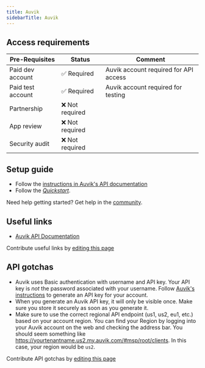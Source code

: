 ```yaml
---
title: Auvik
sidebarTitle: Auvik
---
```



<Overview />
<PreBuiltTooling />
<PreBuiltUseCases />

## Access requirements
| Pre-Requisites | Status | Comment|
| - | - | - |
| Paid dev account | ✅ Required | Auvik account required for API access |
| Paid test account | ✅ Required | Auvik account required for testing |
| Partnership | ❌ Not required | |
| App review | ❌ Not required | |
| Security audit | ❌ Not required | |

## Setup guide

- Follow the [instructions in Auvik's API documentation](https://support.auvik.com/hc/en-us/articles/204309114-How-do-I-update-my-user-profile#topic_generate)
- Follow the [_Quickstart_](/getting-started/quickstart).

<Tip>Need help getting started? Get help in the [community](https://nango.dev/slack).</Tip>

## Useful links

- [Auvik API Documentation](https://auvikapi.us1.my.auvik.com/docs)

<Note>Contribute useful links by [editing this page](https://github.com/nangohq/nango/tree/master/docs/integrations/all/auvik.mdx)</Note>

## API gotchas

- Auvik uses Basic authentication with username and API key. Your API key is _not_ the password associated with your username.
  Follow [Auvik's instructions](https://support.auvik.com/hc/en-us/articles/204309114-How-do-I-update-my-user-profile#topic_generate)
  to generate an API key for your account.
- When you generate an Auvik API key, it will only be visible once. Make sure you store it securely as soon as you generate it.
- Make sure to use the correct regional API endpoint (us1, us2, eu1, etc.) based on your account region. You can find your Region
  by logging into your Auvik account on the web and checking the address bar. You should seem something like
  https://yourtenantname.us2.my.auvik.com/#msp/root/clients. In this case, your region would be `us2`.

<Note>Contribute API gotchas by [editing this page](https://github.com/nangohq/nango/tree/master/docs/integrations/all/auvik.mdx)</Note>
